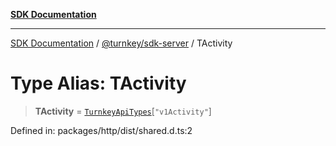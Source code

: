 [**SDK Documentation**](../../../README.mdx)

***

[SDK Documentation](../../../packages.mdx) / [@turnkey/sdk-server](../README.mdx) / TActivity

# Type Alias: TActivity

> **TActivity** = [`TurnkeyApiTypes`](TurnkeyApiTypes.mdx)\[`"v1Activity"`\]

Defined in: packages/http/dist/shared.d.ts:2
